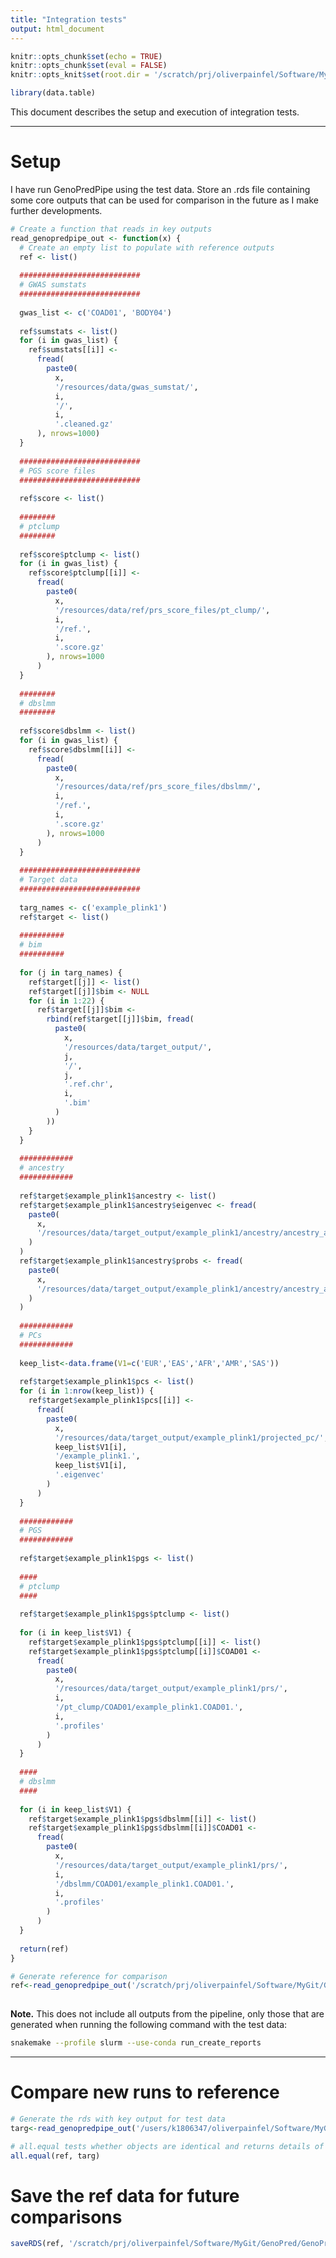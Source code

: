 ```yaml
---
title: "Integration tests"
output: html_document
---
```


```r
knitr::opts_chunk$set(echo = TRUE)
knitr::opts_chunk$set(eval = FALSE)
knitr::opts_knit$set(root.dir = '/scratch/prj/oliverpainfel/Software/MyGit/GenoPred/GenoPredPipe')

library(data.table)

```

This document describes the setup and execution of integration tests.

***

# Setup

I have run GenoPredPipe using the test data. Store an .rds file containing some core outputs that can be used for comparison in the future as I make further developments.

```r

# Create a function that reads in key outputs
read_genopredpipe_out <- function(x) {
  # Create an empty list to populate with reference outputs
  ref <- list()
  
  ###########################
  # GWAS sumstats
  ###########################
  
  gwas_list <- c('COAD01', 'BODY04')
  
  ref$sumstats <- list()
  for (i in gwas_list) {
    ref$sumstats[[i]] <-
      fread(
        paste0(
          x,
          '/resources/data/gwas_sumstat/',
          i,
          '/',
          i,
          '.cleaned.gz'
      ), nrows=1000)
  }
  
  ###########################
  # PGS score files
  ###########################
  
  ref$score <- list()
  
  ########
  # ptclump
  ########
  
  ref$score$ptclump <- list()
  for (i in gwas_list) {
    ref$score$ptclump[[i]] <-
      fread(
        paste0(
          x,
          '/resources/data/ref/prs_score_files/pt_clump/',
          i,
          '/ref.',
          i,
          '.score.gz'
        ), nrows=1000
      )
  }
  
  ########
  # dbslmm
  ########
  
  ref$score$dbslmm <- list()
  for (i in gwas_list) {
    ref$score$dbslmm[[i]] <-
      fread(
        paste0(
          x,
          '/resources/data/ref/prs_score_files/dbslmm/',
          i,
          '/ref.',
          i,
          '.score.gz'
        ), nrows=1000
      )
  }
  
  ###########################
  # Target data
  ###########################
  
  targ_names <- c('example_plink1')
  ref$target <- list()
  
  ##########
  # bim
  ##########
  
  for (j in targ_names) {
    ref$target[[j]] <- list()
    ref$target[[j]]$bim <- NULL
    for (i in 1:22) {
      ref$target[[j]]$bim <-
        rbind(ref$target[[j]]$bim, fread(
          paste0(
            x,
            '/resources/data/target_output/',
            j,
            '/',
            j,
            '.ref.chr',
            i,
            '.bim'
          )
        ))
    }
  }
  
  ############
  # ancestry
  ############
  
  ref$target$example_plink1$ancestry <- list()
  ref$target$example_plink1$ancestry$eigenvec <- fread(
    paste0(
      x,
      '/resources/data/target_output/example_plink1/ancestry/ancestry_all/example_plink1.Ancestry.eigenvec'
    )
  )
  ref$target$example_plink1$ancestry$probs <- fread(
    paste0(
      x,
      '/resources/data/target_output/example_plink1/ancestry/ancestry_all/example_plink1.Ancestry.model_pred'
    )
  )
  
  ############
  # PCs
  ############
  
  keep_list<-data.frame(V1=c('EUR','EAS','AFR','AMR','SAS'))
  
  ref$target$example_plink1$pcs <- list()
  for (i in 1:nrow(keep_list)) {
    ref$target$example_plink1$pcs[[i]] <-
      fread(
        paste0(
          x,
          '/resources/data/target_output/example_plink1/projected_pc/',
          keep_list$V1[i],
          '/example_plink1.',
          keep_list$V1[i],
          '.eigenvec'
        )
      )
  }
  
  ############
  # PGS
  ############
  
  ref$target$example_plink1$pgs <- list()
  
  ####
  # ptclump
  ####
  
  ref$target$example_plink1$pgs$ptclump <- list()
  
  for (i in keep_list$V1) {
    ref$target$example_plink1$pgs$ptclump[[i]] <- list()
    ref$target$example_plink1$pgs$ptclump[[i]]$COAD01 <-
      fread(
        paste0(
          x,
          '/resources/data/target_output/example_plink1/prs/',
          i,
          '/pt_clump/COAD01/example_plink1.COAD01.',
          i,
          '.profiles'
        )
      )
  }
  
  ####
  # dbslmm
  ####
  
  for (i in keep_list$V1) {
    ref$target$example_plink1$pgs$dbslmm[[i]] <- list()
    ref$target$example_plink1$pgs$dbslmm[[i]]$COAD01 <-
      fread(
        paste0(
          x,
          '/resources/data/target_output/example_plink1/prs/',
          i,
          '/dbslmm/COAD01/example_plink1.COAD01.',
          i,
          '.profiles'
        )
      )
  }
  
  return(ref)
}

# Generate reference for comparison
ref<-read_genopredpipe_out('/scratch/prj/oliverpainfel/Software/MyGit/GenoPred/GenoPredPipe')
  
```

**Note.** This does not include all outputs from the pipeline, only those that are generated when running the following command with the test data:

```bash
snakemake --profile slurm --use-conda run_create_reports
```

***

# Compare new runs to reference

```r

# Generate the rds with key output for test data
targ<-read_genopredpipe_out('/users/k1806347/oliverpainfel/Software/MyGit/GenoPred/GenoPredPipe')

# all.equal tests whether objects are identical and returns details of differences
all.equal(ref, targ)

```

# Save the ref data for future comparisons

```r

saveRDS(ref, '/scratch/prj/oliverpainfel/Software/MyGit/GenoPred/GenoPredPipe/private/test_ref.rds')

```
















